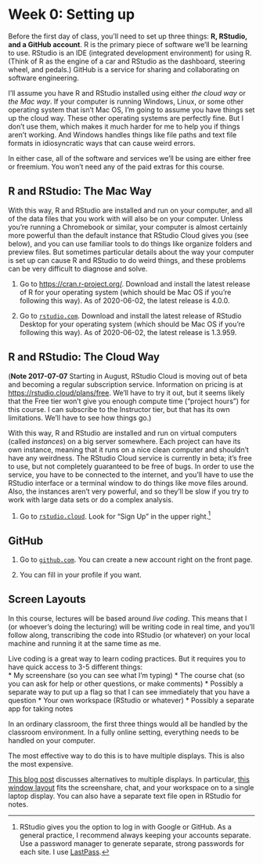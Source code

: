 # Week 0: Setting up {-}

Before the first day of class, you'll need to set up three things:  **R, RStudio, and a GitHub account**.  R is the primary piece of software we'll be learning to use.  RStudio is an IDE (integrated development environment) for using R.  (Think of R as the engine of a car and RStudio as the dashboard, steering wheel, and pedals.)  GitHub is a service for sharing and collaborating on software engineering.  

I'll assume you have R and RStudio installed using either *the cloud way* or *the Mac way*.  If your computer is running Windows, Linux, or some other operating system that isn't Mac OS, I'm going to assume you have things set up the cloud way. These other operating systems are perfectly fine.  But I don't use them, which makes it much harder for me to help you if things aren't working. And Windows handles things like file paths and text file formats in idiosyncratic ways that can cause weird errors.  

In either case, all of the software and services we'll be using are either free or freemium.  You won't need any of the paid extras for this course.  

## R and RStudio: The Mac Way ##

With this way, R and RStudio are installed and run on your computer, and all of the data files that you work with will also be on your computer.  Unless you're running a Chromebook or similar, your computer is almost certainly more powerful than the default instance that RStudio Cloud gives you (see below), and you can use familiar tools to do things like organize folders and preview files.  But sometimes particular details about the way your computer is set up can cause R and RStudio to do weird things, and these problems can be very difficult to diagnose and solve.  

1. Go to <https://cran.r-project.org/>.  Download and install the latest release of R for your operating system (which should be Mac OS if you're following this way).  As of 2020-06-02, the latest release is 4.0.0.  

2. Go to [`rstudio.com`](https://rstudio.com/products/rstudio/download/#download).  Download and install the latest release of RStudio Desktop for your operating system (which should be Mac OS if you're following this way).  As of 2020-06-02, the latest release is 1.3.959.  

## R and RStudio: The Cloud Way ##

(**Note 2017-07-07** Starting in August, RStudio Cloud is moving out of beta and becoming a regular subscription service.  Information on pricing is at <https://rstudio.cloud/plans/free>.  We'll have to try it out, but it seems likely that the Free tier won't give you enough compute time ("project hours") for this course.  I can subscribe to the Instructor tier, but that has its own limitations.  We'll have to see how things go.) 

With this way, R and RStudio are installed and run on virtual computers (called *instances*) on a big server somewhere.  Each project can have its own instance, meaning that it runs on a nice clean computer and shouldn't have any weirdness.  The RStudio Cloud service is currently in beta; it's free to use, but not completely guaranteed to be free of bugs.  In order to use the service, you have to be connected to the internet, and you'll have to use the RStudio interface or a terminal window to do things like move files around.  Also, the instances aren't very powerful, and so they'll be slow if you try to work with large data sets or do a complex analysis.  

1. Go to [`rstudio.cloud`](https://rstudio.cloud/). Look for "Sign Up" in the upper right.[^google]

[^google]: RStudio gives you the option to log in with Google or GitHub.  As a general practice, I recommend always keeping your accounts separate.  Use a password manager to generate separate, strong passwords for each site.  I use [LastPass](https://www.lastpass.com/). 

## GitHub ##

1. Go to [`github.com`](https://github.com/). You can create a new account right on the front page.  

2. You can fill in your profile if you want.  

## Screen Layouts ##

In this course, lectures will be based around *live coding*.  This means that I (or whoever's doing the lecturing) will be writing code in real time, and you'll follow along, transcribing the code into RStudio (or whatever) on your local machine and running it at the same time as me.  

Live coding is a great way to learn coding practices.  But it requires you to have quick access to 3-5 different things:  
* My screenshare (so you can see what I'm typing)
* The course chat (so you can ask for help or other questions, or make comments)
* Possibly a separate way to put up a flag so that I can see immediately that you have a question
* Your own workspace (RStudio or whatever)
* Possibly a separate app for taking notes

In an ordinary classroom, the first three things would all be handled by the classroom environment.  In a fully online setting, everything needs to be handled on your computer.  

The most effective way to do this is to have multiple displays.  This is also the most expensive.  

[This blog post](https://carpentries.org/blog/2020/06/online-workshop-logistics-and_screen-layouts/) discusses alternatives to multiple displays.  In particular, [this window layout](https://carpentries.org/images//blog/2020/06/screen_layouts/02-student-with_participantlist-1366x768.jpg) fits the screenshare, chat, and your workspace on to a single laptop display.  You can also have a separate text file open in RStudio for notes.  





